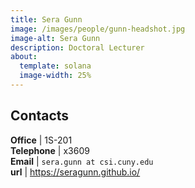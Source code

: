 ```yaml
---
title: Sera Gunn
image: /images/people/gunn-headshot.jpg
image-alt: Sera Gunn
description: Doctoral Lecturer
about:
  template: solana
  image-width: 25%
---
```





## Contacts

**Office**    | 1S-201     <br/>
**Telephone** | x3609                              <br/>
**Email**     | `sera.gunn at csi.cuny.edu`                            <br/>
**url**       | [https://seragunn.github.io/](https://seragunn.github.io/)  <br/>



